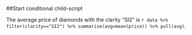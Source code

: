 
##Start conditional child-script

The average price of diamonds with the clarity "SI2" is `r data %>% 
                  filter(clarity=="SI2") %>% summarise(avg=mean(price)) %>% pull(avg)`.





